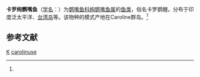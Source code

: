 {{Speciesbox
| genus = Calotomus
| species = carolinuse
| authority = (Valenciennes, 1840)<ref name='id7823'>{{cite web| url =http://www.bioinfo.cn/db05/BjdwSpecies.php?action=view&id=7823| title =卡罗绚鹦嘴鱼| work =《中国动物物种编目数据库》| publisher =中国科学院微生物研究所| author =中国科学院动物研究所| accessdate =2009-04-16| deadurl =yes| archiveurl =https://web.archive.org/web/20160305092126/http://www.bioinfo.cn/db05/BjdwSpecies.php?action=view&id=7823| archivedate =2016-03-05}}</ref>
}}

'''卡罗绚鹦嘴鱼'''（[[学名|学名]]：{{lang|la|''Calotomus carolinuse''}}）为[[鹦嘴鱼科|鹦嘴鱼科]][[绚鹦嘴鱼属|绚鹦嘴鱼属]]的[[鱼类|鱼类]]，俗名卡罗鹦鲤。分布于印度泛太平洋、[[台湾岛|台湾岛]]等。该物种的模式产地在Caroline群岛。<ref name='id7823'/>

== 参考文献 ==
{{reflist}}

{{taxonbar}}

[[Category:1840年描述的动物|K]]
[[Category:绚鹦嘴鱼属|carolinuse]]


{{鱸形目小作品}}